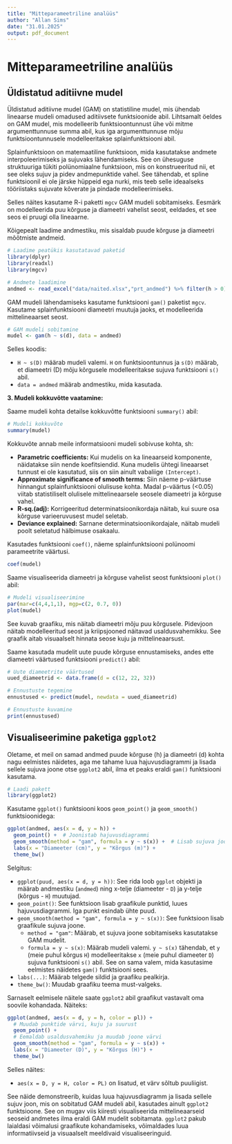 ```yaml
---
title: "Mitteparameetriline analüüs"
author: "Allan Sims"
date: "31.01.2025"
output: pdf_document
---
```


# Mitteparameetriline analüüs

## Üldistatud aditiivne mudel

Üldistatud aditiivne mudel (GAM) on statistiline mudel, mis ühendab lineaarse mudeli omadused aditiivsete funktsioonide abil. Lihtsamalt öeldes on GAM mudel, mis modelleerib funktsioontunnust ühe või mitme argumenttunnuse summa abil, kus iga argumenttunnuse mõju funktsioontunnusele modelleeritakse splainfunktsiooni abil.

Splainfunktsioon on matemaatiline funktsioon, mida kasutatakse andmete interpoleerimiseks ja sujuvaks lähendamiseks. See on ühesuguse struktuuriga tükiti polünomiaalne funktsioon, mis on konstrueeritud nii, et see oleks sujuv ja pidev andmepunktide vahel. See tähendab, et spline funktsioonil ei ole järske hüppeid ega nurki, mis teeb selle ideaalseks tööriistaks sujuvate kõverate ja pindade modelleerimiseks.

Selles näites kasutame R-i paketti `mgcv` GAM mudeli sobitamiseks. Eesmärk on modelleerida puu kõrguse ja diameetri vahelist seost, eeldades, et see seos ei pruugi olla lineaarne.

Kõigepealt laadime andmestiku, mis sisaldab puude kõrguse ja diameetri mõõtmiste andmeid. 

```r
# Laadime peatükis kasutatavad paketid
library(dplyr)
library(readxl)
library(mgcv)
```


```r
# Andmete laadimine
andmed <- read_excel("data/naited.xlsx","prt_andmed") %>% filter(h > 0)
```

GAM mudeli lähendamiseks kasutame funktsiooni `gam()` paketist `mgcv`. Kasutame splainfunktsiooni diameetri muutuja jaoks, et modelleerida mittelineaarset seost.

```r
# GAM mudeli sobitamine
mudel <- gam(h ~ s(d), data = andmed)
```

Selles koodis:

* `H ~ s(D)` määrab mudeli valemi. `H` on funktsioontunnus ja `s(D)` määrab, et diameetri (D) mõju kõrgusele modelleeritakse sujuva funktsiooni `s()` abil.
* `data = andmed` määrab andmestiku, mida kasutada.

**3. Mudeli kokkuvõtte vaatamine:**

Saame mudeli kohta detailse kokkuvõtte funktsiooni `summary()` abil:

```r
# Mudeli kokkuvõte
summary(mudel)
```

Kokkuvõte annab meile informatsiooni mudeli sobivuse kohta, sh:

* **Parametric coefficients:** Kui mudelis on ka lineaarseid komponente, näidatakse siin nende koefitsiendid. Kuna mudelis ühtegi lineaarset tunnust ei ole kasutatud, siis on siin ainult vabaliige `(Intercept)`.
* **Approximate significance of smooth terms:** Siin näeme p-väärtuse hinnangut splainfunktsiooni olulisuse kohta. Madal p-väärtus (<0.05) viitab statistiliselt olulisele mittelineaarsele seosele diameetri ja kõrguse vahel.
* **R-sq.(adj):** Korrigeeritud determinatsioonikordaja näitab, kui suure osa kõrguse varieeruvusest mudel seletab.
* **Deviance explained:** Sarnane determinatsioonikordajale, näitab mudeli poolt seletatud hälbimuse osakaalu.


Kasutades funktsiooni `coef()`, näeme splainfunktsiooni polünoomi parameetrite väärtusi. 
```r
coef(mudel)
```

Saame visualiseerida diameetri ja kõrguse vahelist seost funktsiooni `plot()` abil:

```r
# Mudeli visualiseerimine
par(mar=c(4,4,1,1), mgp=c(2, 0.7, 0))
plot(mudel)
```

See kuvab graafiku, mis näitab diameetri mõju puu kõrgusele. Pidevjoon näitab modelleeritud seost ja kriipsjooned näitavad usaldusvahemikku. See graafik aitab visuaalselt hinnata seose kuju ja mittelineaarsust.

Saame kasutada mudelit uute puude kõrguse ennustamiseks, andes ette diameetri väärtused funktsiooni `predict()` abil:

```r
# Uute diameetrite väärtused
uued_diameetrid <- data.frame(d = c(12, 22, 32))

# Ennustuste tegemine
ennustused <- predict(mudel, newdata = uued_diameetrid)

# Ennustuste kuvamine
print(ennustused)
```

## Visualiseerimine paketiga `ggplot2`

Oletame, et meil on samad andmed puude kõrguse (h) ja diameetri (d) kohta nagu eelmistes näidetes, aga me tahame luua hajuvusdiagrammi ja lisada sellele sujuva joone otse `ggplot2` abil, ilma et peaks eraldi `gam()` funktsiooni kasutama.

```r
# Laadi pakett
library(ggplot2)
```


Kasutame `ggplot()` funktsiooni koos `geom_point()` ja `geom_smooth()` funktsioonidega:

```r
ggplot(andmed, aes(x = d, y = h)) +
  geom_point() +  # Joonistab hajuvusdiagrammi
  geom_smooth(method = "gam", formula = y ~ s(x)) +  # Lisab sujuva joone GAM mudeli abil
  labs(x = "Diameeter (cm)", y = "Kõrgus (m)") +
  theme_bw()
```

Selgitus:

* `ggplot(puud, aes(x = d, y = h))`: See rida loob `ggplot` objekti ja määrab andmestiku (`andmed`) ning x-telje (diameeter - `D`) ja y-telje (kõrgus - `H`) muutujad.
* `geom_point()`: See funktsioon lisab graafikule punktid, luues hajuvusdiagrammi. Iga punkt esindab ühte puud.
* `geom_smooth(method = "gam", formula = y ~ s(x))`: See funktsioon lisab graafikule sujuva joone.
    * `method = "gam"`: Määrab, et sujuva joone sobitamiseks kasutatakse GAM mudelit.
    * `formula = y ~ s(x)`: Määrab mudeli valemi. `y ~ s(x)` tähendab, et `y` (meie puhul kõrgus `H`) modelleeritakse `x` (meie puhul diameeter `D`) sujuva funktsiooni `s()` abil. See on sama valem, mida kasutasime eelmistes näidetes `gam()` funktsiooni sees.
* `labs(...)`: Määrab telgede sildid ja graafiku pealkirja.
* `theme_bw()`: Muudab graafiku teema must-valgeks.


Sarnaselt eelmisele näitele saate `ggplot2` abil graafikut vastavalt oma soovile kohandada. Näiteks:

```r
ggplot(andmed, aes(x = d, y = h, color = pl)) +
  # Muudab punktide värvi, kuju ja suurust
  geom_point() +  
  # Eemaldab usaldusvahemiku ja muudab joone värvi
  geom_smooth(method = "gam", formula = y ~ s(x)) +  
  labs(x = "Diameeter (D)", y = "Kõrgus (H)") +
  theme_bw()
```

Selles näites:

* `aes(x = D, y = H, color = PL)` on lisatud, et värv sõltub puuliigist.

See näide demonstreerib, kuidas luua hajuvusdiagramm ja lisada sellele sujuv joon, mis on sobitatud GAM mudeli abil, kasutades ainult `ggplot2` funktsioone. See on mugav viis kiiresti visualiseerida mittelineaarseid seoseid andmetes ilma eraldi GAM mudelit sobitamata. `ggplot2` pakub laialdasi võimalusi graafikute kohandamiseks, võimaldades luua informatiivseid ja visuaalselt meeldivaid visualiseeringuid.
